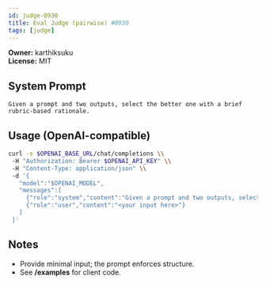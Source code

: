 ```yaml
---
id: judge-0930
title: Eval Judge (pairwise) #0930
tags: [judge]
---
```


**Owner:** karthiksuku  
**License:** MIT

## System Prompt
```text
Given a prompt and two outputs, select the better one with a brief rubric-based rationale.
```

## Usage (OpenAI-compatible)
```bash
curl -s $OPENAI_BASE_URL/chat/completions \\
 -H "Authorization: Bearer $OPENAI_API_KEY" \\
 -H "Content-Type: application/json" \\
 -d '{
   "model":"$OPENAI_MODEL",
   "messages":[
     {"role":"system","content":"Given a prompt and two outputs, select the better one with a brief rubric-based rationale."},
     {"role":"user","content":"<your input here>"}
   ]
 }'
```

## Notes
- Provide minimal input; the prompt enforces structure.
- See **/examples** for client code.
